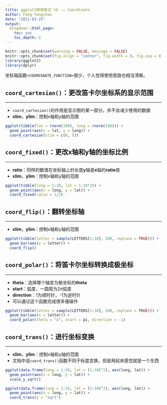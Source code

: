 ```yaml
---
title: ggplot2使用笔记（4）—— Coordinate
author: Fang Yongchao
date: "2021-03-25"
output:
  blogdown::html_page:
    toc: yes
    toc_depth: 2
---
```


```r
knitr::opts_chunk$set(warning = FALSE, message = FALSE)
knitr::opts_chunk$set(fig.align = "center", fig.width = 6, fig.asp = 0.7)
library(ggplot2)
library(dplyr)
```

坐标轴函数`<COORDINATE_FUNCTION>`很少，个人觉得使用思路也相当清晰。

## `coord_cartesian()`：更改笛卡尔坐标系的显示范围

--------------------------------

- `coord_cartesian()`的作用是显示图的某一部分，并不会减少使用的数据
- **xlim**，**ylim**：控制x轴和y轴的范围

```r
ggplot(tibble(lat = rnorm(100), long = rnorm(100))) + 
  geom_point(aes(x = lat, y = long)) +
  coord_cartesian(xlim = c(0, 5))
```

## `coord_fixed()`：更改x轴和y轴的坐标比例

--------------------------------

- **ratio**：同样的数值在坐标轴上的长度**y**轴是**x**轴的**ratio**倍
- **xlim**，**ylim**：控制x轴和y轴的范围

```r
ggplot(tibble(long = 1:10, lat = 1:10*2)) +
  geom_point(aes(x = long, y = lat)) +
  coord_fixed(ratio = 1/2)
```

## `coord_flip()`：翻转坐标轴

--------------------------------

- **xlim**，**ylim**：控制x轴和y轴的范围

```r
ggplot(tibble(letter = sample(LETTERS[1:10], 200, replace = TRUE))) +
  geom_bar(aes(x = letter)) +
  coord_flip()
```

## `coord_polar()`：将笛卡尔坐标转换成极坐标

--------------------------------

- **theta**：选择哪个轴变为极坐标的**theta**
- **start**：弧度，一圆周为$2\pi$弧度
- **direction**：1为顺时针，-1为逆时针
- 可以通过这个函数完成很多骚操作

```r
ggplot(tibble(letter = sample(LETTERS[1:10], 200, replace = TRUE))) +
  geom_bar(aes(x = letter)) +
  coord_polar(theta = "x", start = pi, direction = -1)
```

## `coord_trans()`：进行坐标变换

--------------------------------

- **xlim**，**ylim**：控制x轴和y轴的范围
- 文档中说`coord_trans()`函数不同于标度变换，但是用起来感觉就是一个东西

```r
ggplot(data.frame(long = 1:10, lat = (1:10)^2), aes(long, lat)) + 
  geom_point(aes(x = long, y = lat)) +
  scale_y_sqrt()
```

```r
ggplot(data.frame(long = 1:10, lat = (1:10)^2), aes(long, lat)) + 
  geom_point(aes(x = long, y = lat)) +
  coord_trans(y = "sqrt")
```
